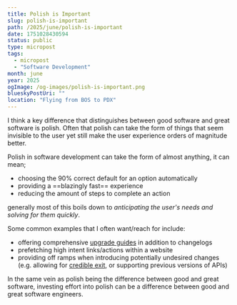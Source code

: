 ```yaml
---
title: Polish is Important
slug: polish-is-important
path: /2025/june/polish-is-important
date: 1751028430594
status: public
type: micropost
tags:
  - micropost
  - "Software Development"
month: june
year: 2025
ogImage: /og-images/polish-is-important.png
blueskyPostUri: ""
location: "Flying from BOS to PDX"
---
```


I think a key difference that distinguishes between good software and great software is polish. Often that polish can take the form of things that seem invisible to the user yet still make the user experience orders of magnitude better.

Polish in software development can take the form of almost anything, it can mean;

- choosing the 90% correct default for an option automatically
- providing a ==blazingly fast== experience
- reducing the amount of steps to complete an action

generally most of this boils down to _anticipating the user's needs and solving for them quickly_.

Some common examples that I often want/reach for include:

- offering comprehensive [upgrade guides](/2022/may/upgrade-guides) in addition to changelogs
- prefetching high intent links/actions within a website
- providing off ramps when introducing potentially undesired changes (e.g. allowing for [credible exit](https://newsletter.squishy.computer/p/credible-exit), or supporting previous versions of APIs)

In the same vein as polish being the difference between good and great software, investing effort into polish can be a difference between good and great software engineers.